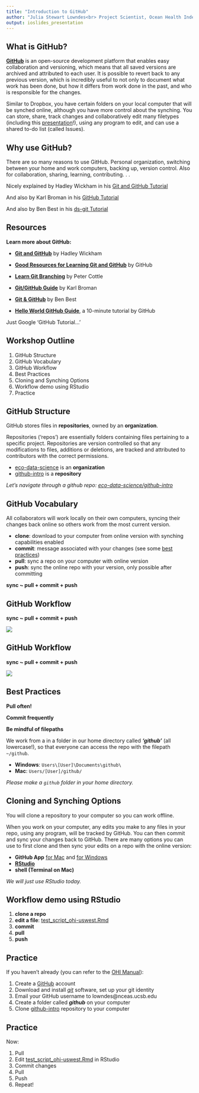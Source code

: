 ```yaml
---
title: "Introduction to GitHub"
author: "Julia Stewart Lowndes<br> Project Scientist, Ocean Health Index<br> lowndes@nceas.ucsb.edu"
output: ioslides_presentation
---
```


## What is GitHub?  
<!---To view rendered .html files, preappend http://htmlpreview.github.io/? to the url. See http://htmlpreview.github.io/ for details--->
<!---Make notes or comments that won't be rendered using this syntax--->

[**GitHub**](https://github.com) is an open-source development platform that enables easy collaboration and versioning, which means that all saved versions are archived and attributed to each user. It is possible to revert back to any previous version, which is incredibly useful to not only to document what work has been done, but how it differs from work done in the past, and who is responsible for the changes.

Similar to Dropbox, you have certain folders on your local computer that will be synched online, although you have more control about the synching. You can store, share, track changes and collaboratively edit many filetypes (including this [presentation](https://github.com/eco-data-science/github-intro/blob/master/index.rmd)!), using any program to edit, and can use a shared to-do list (called Issues). 

## Why use GitHub?  

There are so many reasons to use GitHub. Personal organization, switching between your home and work computers, backing up, version control. Also for collaboration, sharing, learning, contributing. . .

Nicely explained by Hadley Wickham in his  [Git and GitHub Tutorial](https://github.com/rstudio/webinars/blob/master/06-Collaboration-and-time-travel-version-control/git-github.pdf) 

And also by Karl Broman in his [GitHub Tutorial](http://kbroman.org/github_tutorial/pages/why.html)

And also by Ben Best in his [ds-git Tutorial](http://htmlpreview.github.io/?https://github.com/eco-data-science/ds-git/blob/gh-pages/index.html)


## Resources

**Learn more about GitHub:**

* [**Git and GitHub**](http://r-pkgs.had.co.nz/git.html) by Hadley Wickham
* [**Good Resources for Learning Git and GitHub**](https://help.github.com/articles/good-resources-for-learning-git-and-github/) by GitHub
* [**Learn Git Branching**](http://pcottle.github.io/learnGitBranching/) by Peter Cottle
* [**Git/GitHub Guide**](http://kbroman.org/github_tutorial/) by Karl Broman 
* [**Git & GitHub**](http://htmlpreview.github.io/?https://github.com/eco-data-science/ds-git/blob/gh-pages/index.html) by Ben Best

* [**Hello World GitHub Guide**](https://guides.github.com/activities/hello-world/), a 10-minute tutorial by GitHub

Just Google 'GitHub Tutorial...'

## Workshop Outline

1. GitHub Structure
2. GitHub Vocabulary
3. GitHub Workflow
4. Best Practices
5. Cloning and Synching Options 
6. Workflow demo using RStudio
7. Practice

## GitHub Structure

GitHub stores files in **repositories**, owned by an **organization**.  

Repositories ('repos') are essentially folders containing files pertaining to a specific project. Repositories are version controlled so that any modifications to files, additions or deletions, are tracked and attributed to contributors with the correct permissions. 

* [eco-data-science](https://github.com/eco-data-science) is an **organization**
* [github-intro](https://github.com/eco-data-science/github-intro) is a **repository**

*Let's navigate through a github repo: [eco-data-science/github-intro](https://github.com/OHI-Science/github-intro)*

## GitHub Vocabulary

All collaborators will work locally on their own computers, syncing their changes back online so others work from the most current version.

* **clone**: download to your computer from online version with synching capabilities enabled
* **commit**: message associated with your changes (see some [best practices](http://r-pkgs.had.co.nz/git.html#commit-best-practices))
* **pull**: sync a repo on your computer with online version
* **push**: sync the online repo with your version, only possible after committing

**sync ~ pull + commit + push**


## GitHub Workflow

**sync ~ pull + commit + push**

![](fig/github_workflow1.png)

## GitHub Workflow

**sync ~ pull + commit + push**

![](fig/github_workflow2.png)


## Best Practices

**Pull often!**

**Commit frequently** 

**Be mindful of filepaths**

We work from a in a folder in our home directory called ***'github'*** (all lowercase!), so that everyone can access the repo with the filepath `~/github`. 

* **Windows**: `Users\[User]\Documents\github\`
* **Mac**: `Users/[User]/github/`

*Please make a `github` folder in your home directory.*


## Cloning and Synching Options

You will clone a repository to your computer so you can work offline. 

When you work on your computer, any edits you make to any files in your repo, using any program, will be tracked by GitHub. You can then commit and sync your changes back to GitHub. There are many options you can use to first clone and then sync your edits on a repo with the online version:

* **GitHub App** [for Mac](https://mac.github.com/) and [for Windows](https://windows.github.com/)
* [**RStudio**](www.rstudio.com)
* **shell (Terminal on Mac)**

*We will just use RStudio today.*
 
## Workflow demo using RStudio

1. **clone a repo**
2. **edit a file**: [test_script_ohi-uswest.Rmd](https://github.com/eco-data-science/github-intro/blob/master/sandbox/test_script_ohi-uswest.Rmd)
3. **commit**
4. **pull**
5. **push**


## Practice

If you haven't already (you can refer to the [OHI Manual](http://ohi-science.org/manual/#installing-the-toolbox)): 

1. Create a [GitHub](http://github.com) account 
2. Download and install [*git*](http://git-scm.com/downloads) software, set up your git identity
3. Email your GitHub username to lowndes@nceas.ucsb.edu
4. Create a folder called  ***github*** on your computer
5. Clone [github-intro](https://github.com/eco-data-science/github-intro) repository to your computer

## Practice

Now: 

1. Pull 
2. Edit [test_script_ohi-uswest.Rmd](https://github.com/eco-data-science/github-intro/blob/master/sandbox/test_script_ohi-uswest.Rmd) in RStudio
3. Commit changes
4. Pull
5. Push
6. Repeat!



